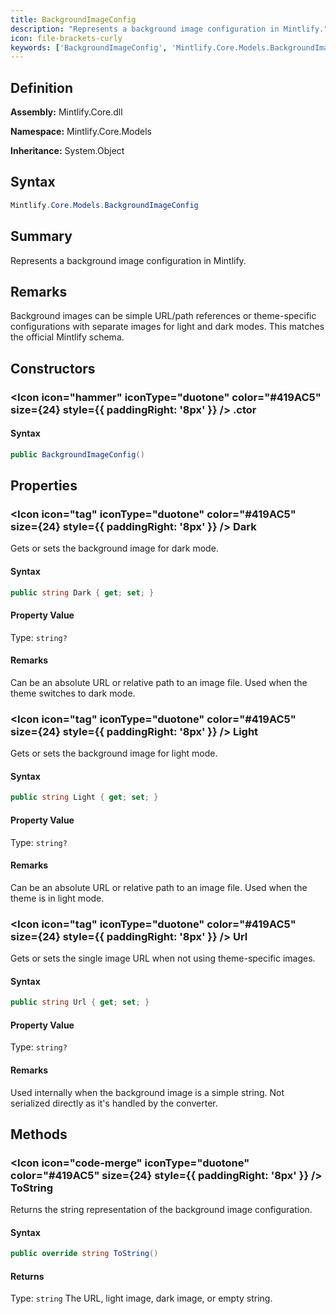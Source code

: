 ```yaml
---
title: BackgroundImageConfig
description: "Represents a background image configuration in Mintlify."
icon: file-brackets-curly
keywords: ['BackgroundImageConfig', 'Mintlify.Core.Models.BackgroundImageConfig', 'Mintlify.Core.Models', 'class', 'System.Object']
---
```


## Definition

**Assembly:** Mintlify.Core.dll

**Namespace:** Mintlify.Core.Models

**Inheritance:** System.Object

## Syntax

```csharp
Mintlify.Core.Models.BackgroundImageConfig
```

## Summary

Represents a background image configuration in Mintlify.

## Remarks

Background images can be simple URL/path references or theme-specific configurations
            with separate images for light and dark modes. This matches the official Mintlify schema.

## Constructors

### <Icon icon="hammer" iconType="duotone" color="#419AC5" size={24} style={{ paddingRight: '8px' }} />  .ctor

#### Syntax

```csharp
public BackgroundImageConfig()
```

## Properties

### <Icon icon="tag" iconType="duotone" color="#419AC5" size={24} style={{ paddingRight: '8px' }} />  Dark

Gets or sets the background image for dark mode.

#### Syntax

```csharp
public string Dark { get; set; }
```

#### Property Value

Type: `string?`

#### Remarks

Can be an absolute URL or relative path to an image file.
            Used when the theme switches to dark mode.

### <Icon icon="tag" iconType="duotone" color="#419AC5" size={24} style={{ paddingRight: '8px' }} />  Light

Gets or sets the background image for light mode.

#### Syntax

```csharp
public string Light { get; set; }
```

#### Property Value

Type: `string?`

#### Remarks

Can be an absolute URL or relative path to an image file.
            Used when the theme is in light mode.

### <Icon icon="tag" iconType="duotone" color="#419AC5" size={24} style={{ paddingRight: '8px' }} />  Url

Gets or sets the single image URL when not using theme-specific images.

#### Syntax

```csharp
public string Url { get; set; }
```

#### Property Value

Type: `string?`

#### Remarks

Used internally when the background image is a simple string.
            Not serialized directly as it's handled by the converter.

## Methods

### <Icon icon="code-merge" iconType="duotone" color="#419AC5" size={24} style={{ paddingRight: '8px' }} />  ToString

Returns the string representation of the background image configuration.

#### Syntax

```csharp
public override string ToString()
```

#### Returns

Type: `string`
The URL, light image, dark image, or empty string.

